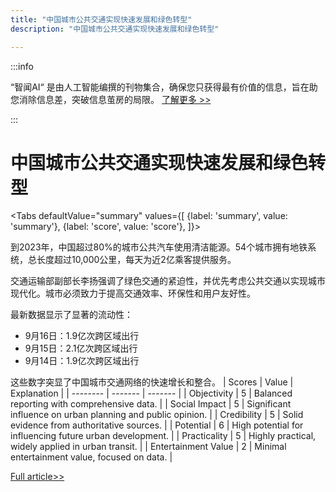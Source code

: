 ```yaml
---
title: "中国城市公共交通实现快速发展和绿色转型"
description: "中国城市公共交通实现快速发展和绿色转型"

---
```



:::info

“智闻AI“ 是由人工智能编撰的刊物集合，确保您只获得最有价值的信息，旨在助您消除信息差，突破信息茧房的局限。  [了解更多 >>](/)

:::

# 中国城市公共交通实现快速发展和绿色转型


<Tabs
	defaultValue="summary"
	values={[
	{label: 'summary', value: 'summary'},
	{label: 'score', value: 'score'},
]}>
<TabItem value="summary">


到2023年，中国超过80%的城市公共汽车使用清洁能源。54个城市拥有地铁系统，总长度超过10,000公里，每天为近2亿乘客提供服务。

交通运输部副部长李扬强调了绿色交通的紧迫性，并优先考虑公共交通以实现城市现代化。城市必须致力于提高交通效率、环保性和用户友好性。

最新数据显示了显著的流动性：
- 9月16日：1.9亿次跨区域出行
- 9月15日：2.1亿次跨区域出行
- 9月14日：1.9亿次跨区域出行

这些数字突显了中国城市交通网络的快速增长和整合。
</TabItem>
<TabItem value="score">
	| Scores     | Value   | Explanation |
	| -------- | ------- | ------- |
	| Objectivity  | 5    | Balanced reporting with comprehensive data.    |
	| Social Impact | 5     | Significant influence on urban planning and public opinion.    |
	| Credibility    | 5    | Solid evidence from authoritative sources.    |
	| Potential    | 6    | High potential for influencing future urban development.    |
	| Practicality    | 5    | Highly practical, widely applied in urban transit.    |
	| Entertainment Value    | 2    | Minimal entertainment value, focused on data.    |
</TabItem>
</Tabs>

[Full article>>](https://readhub.cn/topic/8ctXyf7gqRh)
